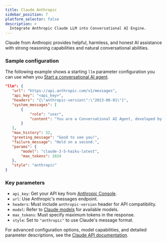 ```yaml
---
title: Claude Anthropic
sidebar_position: 7
platform_selector: false
description: >
  Integrate Anthropic Claude LLM into Conversational AI Engine.
---
```


Claude from Anthropic provides helpful, harmless, and honest AI assistance with strong reasoning capabilities and natural conversational abilities.

### Sample configuration

The following example shows a starting `llm` parameter configuration you can use when you [Start a conversational AI agent](/conversational-ai/rest-api/join).

```json
"llm": {
   "url": "https://api.anthropic.com/v1/messages",
   "api_key": "<api_key>",
   "headers": "{\"anthropic-version\":\"2023-06-01\"}",
   "system_messages": [
       {
           "role": "user",
           "content": "You are a Conversational AI Agent, developed by Agora."
       }
   ],
   "max_history": 32,
   "greeting_message": "Good to see you!",
   "failure_message": "Hold on a second.",
   "params": {
       "model": "claude-3-5-haiku-latest",
       "max_tokens": 1024
   },
   "style": "anthropic"
}
```

### Key parameters

- `api_key`: Get your API key from [Anthropic Console](https://console.anthropic.com/).
- `url`: Use Anthropic's messages endpoint.
- `headers`: Must include `anthropic-version` header for API compatibility.
- `model`: Refer to [Claude models](https://docs.anthropic.com/en/docs/about-claude/models) for available models.
- `max_tokens`: Must specify maximum tokens in the response.
- `style`: Set to `"anthropic"` to use Claude's message format.

For advanced configuration options, model capabilities, and detailed parameter descriptions, see the [Claude API documentation](https://docs.anthropic.com/en/api/messages).
